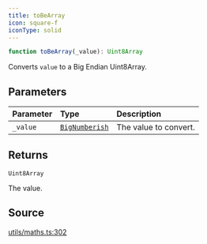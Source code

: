 ```yaml
---
title: toBeArray
icon: square-f
iconType: solid
---
```


```ts
function toBeArray(_value): Uint8Array
```

Converts `value` to a Big Endian Uint8Array.

## Parameters

| Parameter | Type | Description |
| :------ | :------ | :------ |
| `_value` | [`BigNumberish`](/content/type-aliases/BigNumberish) | The value to convert. |

## Returns

`Uint8Array`

The value.

## Source

[utils/maths.ts:302](https://github.com/dominant-strategies/quais.js/blob/3fde6763235c7029b19260e352cfa6956f8b8444/src/utils/maths.ts#L302)
